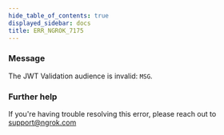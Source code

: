 ```yaml
---
hide_table_of_contents: true
displayed_sidebar: docs
title: ERR_NGROK_7175
---
```


### Message

The JWT Validation audience is invalid: `MSG`.

<ErrorDetails />

### Further help

If you're having trouble resolving this error, please reach out to [support@ngrok.com](mailto:support@ngrok.com?subject=Help%20with%20ERR_NGROK_7175)

